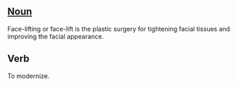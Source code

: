 ==[[Noun]]==
Face-lifting or face-lift is the plastic surgery for tightening facial tissues and improving the facial appearance. 

==Verb==

To modernize.